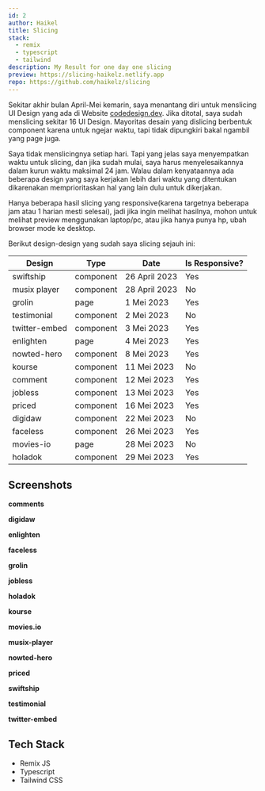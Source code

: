 ```yaml
---
id: 2
author: Haikel
title: Slicing
stack:
  - remix
  - typescript
  - tailwind
description: My Result for one day one slicing
preview: https://slicing-haikelz.netlify.app
repo: https://github.com/haikelz/slicing
---
```


<LightboxImage
  src="https://ik.imagekit.io/haikelz/works/slicing/slicing.png?updatedAt=1691495559233"
  alt="Slicing Result"
/>

Sekitar akhir bulan April-Mei kemarin, saya menantang diri untuk menslicing UI Design yang ada di Website [codedesign.dev](https://codedesign.dev/). Jika ditotal, saya sudah menslicing sekitar 16 UI Design. Mayoritas desain yang dislicing berbentuk component karena untuk ngejar waktu, tapi tidak dipungkiri bakal ngambil yang page juga.

Saya tidak menslicingnya setiap hari. Tapi yang jelas saya menyempatkan waktu untuk slicing, dan jika sudah mulai, saya harus menyelesaikannya dalam kurun waktu maksimal 24 jam. Walau dalam kenyataannya ada beberapa design yang saya kerjakan lebih dari waktu yang ditentukan dikarenakan memprioritaskan hal yang lain dulu untuk dikerjakan.

Hanya beberapa hasil slicing yang responsive(karena targetnya beberapa jam atau 1 harian mesti selesai), jadi jika ingin melihat hasilnya, mohon untuk melihat preview menggunakan laptop/pc, atau jika hanya punya hp, ubah browser mode ke desktop.

Berikut design-design yang sudah saya slicing sejauh ini:

| Design        | Type      | Date          | Is Responsive? |
| ------------- | --------- | ------------- | -------------- |
| swiftship     | component | 26 April 2023 | Yes            |
| musix player  | component | 28 April 2023 | No             |
| grolin        | page      | 1 Mei 2023    | Yes            |
| testimonial   | component | 2 Mei 2023    | No             |
| twitter-embed | component | 3 Mei 2023    | Yes            |
| enlighten     | page      | 4 Mei 2023    | Yes            |
| nowted-hero   | component | 8 Mei 2023    | Yes            |
| kourse        | component | 11 Mei 2023   | No             |
| comment       | component | 12 Mei 2023   | Yes            |
| jobless       | component | 13 Mei 2023   | Yes            |
| priced        | component | 16 Mei 2023   | Yes            |
| digidaw       | component | 22 Mei 2023   | No             |
| faceless      | component | 26 Mei 2023   | Yes            |
| movies-io     | page      | 28 Mei 2023   | No             |
| holadok       | component | 29 Mei 2023   | Yes            |

## Screenshots

**comments**

<LightboxImage
  src="https://ik.imagekit.io/haikelz/works/slicing/comment.png?updatedAt=1691490361998"
  alt="Screenshot 1"
/>

**digidaw**

<LightboxImage
  src="https://ik.imagekit.io/haikelz/works/slicing/digidaw.png?updatedAt=1691490362670"
  alt="Screenshot 2"
/>

**enlighten**

<LightboxImage
  src="https://ik.imagekit.io/haikelz/works/slicing/enlighten.png?updatedAt=1691490362407"
  alt="Screenshot 3"
/>

**faceless**

<LightboxImage
  src="https://ik.imagekit.io/haikelz/works/slicing/faceless.png?updatedAt=1691490362200"
  alt="Screenshot 4"
/>

**grolin**

<LightboxImage
  src="https://ik.imagekit.io/haikelz/works/slicing/grolin-register.png?updatedAt=1691490362272"
  alt="Screenshot 5"
/>

<LightboxImage
  src="https://ik.imagekit.io/haikelz/works/slicing/grolin-login.png?updatedAt=1691490361811"
  alt="Screenshot 6"
/>

**jobless**

<LightboxImage
  src="https://ik.imagekit.io/haikelz/works/slicing/jobless.png?updatedAt=1691490358089"
  alt="Screenshot 7"
/>

**holadok**

<LightboxImage
  src="https://ik.imagekit.io/haikelz/works/slicing/holadok.png?updatedAt=1691490358567"
  alt="Screenshot 8"
/>

**kourse**

<LightboxImage
  src="https://ik.imagekit.io/haikelz/works/slicing/kourse.png?updatedAt=1691490358135"
  alt="Screenshot 9"
/>

**movies.io**

<LightboxImage
  src="https://ik.imagekit.io/haikelz/works/slicing/movies-io.png?updatedAt=1691490358242"
  alt="Screenshot 10"
/>

**musix-player**

<LightboxImage
  src="https://ik.imagekit.io/haikelz/works/slicing/musix-player.png?updatedAt=1691490358131"
  alt="Screenshot 11"
/>

**nowted-hero**

<LightboxImage
  src="https://ik.imagekit.io/haikelz/works/slicing/nowted-hero.png?updatedAt=1691490358456"
  alt="Screenshot 12"
/>

**priced**

<LightboxImage
  src="https://ik.imagekit.io/haikelz/works/slicing/priced.png?updatedAt=1691490358115"
  alt="Screenshot 13"
/>

**swiftship**

<LightboxImage
  src="https://ik.imagekit.io/haikelz/works/slicing/swiftship.png?updatedAt=1691490358045"
  alt="Screenshot 14"
/>

**testimonial**

<LightboxImage
  src="https://ik.imagekit.io/haikelz/works/slicing/testimonial.png?updatedAt=1691490358037"
  alt="Screenshot 15"
/>

**twitter-embed**

<LightboxImage
  src="https://ik.imagekit.io/haikelz/works/slicing/twitter-embed.png?updatedAt=1691490357856"
  alt="Screenshot 16"
/>

## Tech Stack

- Remix JS
- Typescript
- Tailwind CSS
